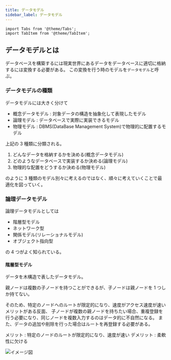 ```yaml
---
title: データモデル
sidebar_label: データモデル
---
```


```mdx-code-block
import Tabs from '@theme/Tabs';
import TabItem from '@theme/TabItem';
```

## データモデルとは

データベースを構築するには現実世界にあるデータをデータベースに適切に格納するには変換する必要がある。
この変換を行う時のモデルを`データモデル`と呼ぶ。

### データモデルの種類

データモデルには大きく分けて

- 概念データモデル : 対象データの構造を抽象化して表現したモデル
- 論理モデル : データベースで実際に実装できるモデル
- 物理モデル : DBMS(DataBase Management System)で物理的に配置するモデル

上記の 3 種類に分類される。

1. どんなデータを格納するかを決める(概念データモデル)
2. どのようなデータベースで実装するか決める(論理モデル)
3. 物理的な配置をどうするか決める(物理モデル)

のように 3 種類のモデル別々に考えるのではなく、順々に考えていくことで最適化を図っていく。

### 論理データモデル

論理データモデルとしては

- 階層型モデル
- ネットワーク型
- 関係モデル(リレーショナルモデル)
- オブジェクト指向型

の 4 つがよく知られている。

#### 階層型モデル

データを木構造で表したデータモデル。

親ノードは複数の子ノードを持つことができるが、子ノードは親ノードを 1 つしか持てない。

そのため、特定のノードへのルートが限定的になり、速度がアクセス速度が速いメリットがある反面、
子ノードが複数の親ノードを持ちたい場合、重複登録を行う必要になり、同じノードを複数入力するのはデータ的に不自然になる。
また、データの追加や削除を行った場合はルートを再登録する必要がある。

メリット : 特定のノードのルートが限定的になり、速度が速い
デメリット : 柔軟性に欠ける

![イメージ図](/img/svg/Database/data-model/data-model-1.drawio.svg "帰りがけ順")
